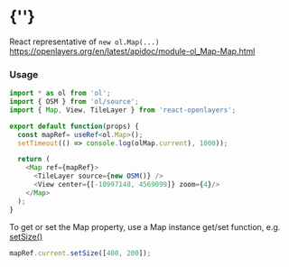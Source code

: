  
<Meta of={MapStories} />
 
# {'<Map />'}
 
React representative of `new ol.Map(...)` 
https://openlayers.org/en/latest/apidoc/module-ol_Map-Map.html
<Story of={MapStories.Primary} />

### Usage
```typescript
import * as ol from 'ol';
import { OSM } from 'ol/source';
import { Map, View, TileLayer } from 'react-openlayers';

export default function(props) {
  const mapRef= useRef<ol.Map>();
  setTimeout(() => console.log(olMap.current), 1000));

  return ( 
    <Map ref={mapRef}>
      <TileLayer source={new OSM()} />
      <View center={[-10997148, 4569099]} zoom={4}/>
    </Map>
  );
}
```
To get or set the Map property, use a Map instance get/set function,
e.g. [setSize()](https://openlayers.org/en/latest/apidoc/module-ol_Map-Map.html#setSize)
```javascript
mapRef.current.setSize([400, 200]);
```
